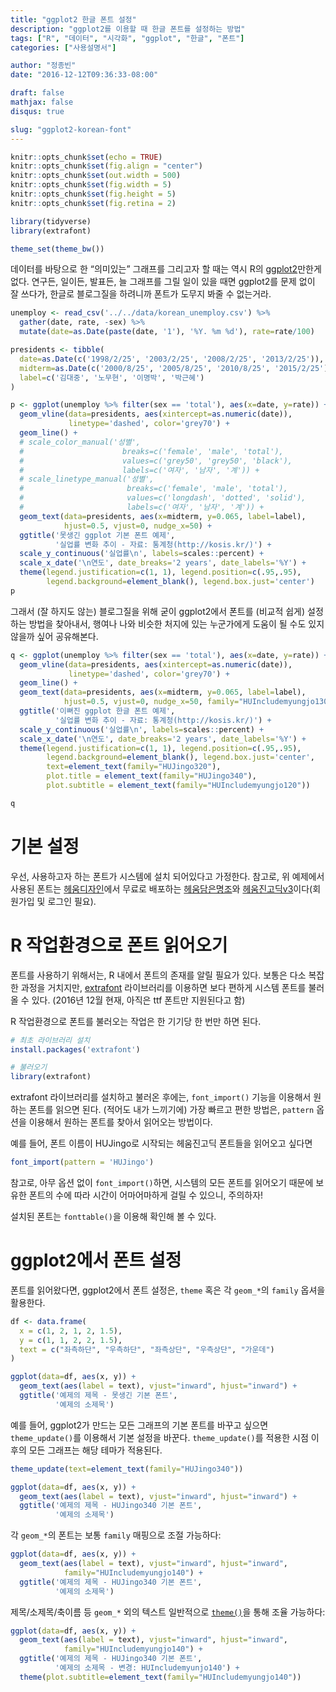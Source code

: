 ```yaml
---
title: "ggplot2 한글 폰트 설정"
description: "ggplot2를 이용할 때 한글 폰트를 설정하는 방법"
tags: ["R", "데이터", "시각화", "ggplot", "한글", "폰트"]
categories: ["사용설명서"]

author: "정종빈"
date: "2016-12-12T09:36:33-08:00"

draft: false
mathjax: false
disqus: true

slug: "ggplot2-korean-font"
---
```


```r
knitr::opts_chunk$set(echo = TRUE)
knitr::opts_chunk$set(fig.align = "center")
knitr::opts_chunk$set(out.width = 500)
knitr::opts_chunk$set(fig.width = 5)
knitr::opts_chunk$set(fig.height = 5)
knitr::opts_chunk$set(fig.retina = 2)

library(tidyverse)
library(extrafont)

theme_set(theme_bw())
```

데이터를 바탕으로 한 "의미있는" 그래프를 그리고자 할 때는 역시 R의 
[ggplot2](http://ggplot2.org)만한게 없다.
연구든, 일이든, 발표든, 늘 그래프를 그릴 일이 있을 때면 ggplot2를 문제 없이 잘
쓰다가, 한글로 블로그질을 하려니까 폰트가 도무지 봐줄 수 없는거라.

```r
unemploy <- read_csv('../../data/korean_unemploy.csv') %>%
  gather(date, rate, -sex) %>%
  mutate(date=as.Date(paste(date, '1'), '%Y. %m %d'), rate=rate/100) 

presidents <- tibble(
  date=as.Date(c('1998/2/25', '2003/2/25', '2008/2/25', '2013/2/25')),
  midterm=as.Date(c('2000/8/25', '2005/8/25', '2010/8/25', '2015/2/25')),
  label=c('김대중', '노무현', '이명박', '박근혜')
)

p <- ggplot(unemploy %>% filter(sex == 'total'), aes(x=date, y=rate)) +
  geom_vline(data=presidents, aes(xintercept=as.numeric(date)), 
             linetype='dashed', color='grey70') +
  geom_line() +
  # scale_color_manual('성별', 
  #                      breaks=c('female', 'male', 'total'),
  #                      values=c('grey50', 'grey50', 'black'),
  #                      labels=c('여자', '남자', '계')) +
  # scale_linetype_manual('성별',
  #                       breaks=c('female', 'male', 'total'),
  #                       values=c('longdash', 'dotted', 'solid'),
  #                       labels=c('여자', '남자', '계')) +
  geom_text(data=presidents, aes(x=midterm, y=0.065, label=label),
            hjust=0.5, vjust=0, nudge_x=50) +
  ggtitle('못생긴 ggplot 기본 폰트 예제',
          '실업률 변화 추이 - 자료: 통계청(http://kosis.kr/)') +
  scale_y_continuous('실업률\n', labels=scales::percent) +
  scale_x_date('\n연도', date_breaks='2 years', date_labels='%Y') +
  theme(legend.justification=c(1, 1), legend.position=c(.95,.95), 
        legend.background=element_blank(), legend.box.just='center')
p
```

그래서 (잘 하지도 않는) 블로그질을 위해 굳이 ggplot2에서 폰트를 (비교적 쉽게)
설정하는 방법을 찾아내서, 행여나 나와 비슷한 처지에 있는 누군가에게 도움이 될
수도 있지 않을까 싶어 공유해본다.

```r
q <- ggplot(unemploy %>% filter(sex == 'total'), aes(x=date, y=rate)) +
  geom_vline(data=presidents, aes(xintercept=as.numeric(date)), 
             linetype='dashed', color='grey70') +
  geom_line() +
  geom_text(data=presidents, aes(x=midterm, y=0.065, label=label),
            hjust=0.5, vjust=0, nudge_x=50, family="HUIncludemyungjo130") +
  ggtitle('이뻐진 ggplot 한글 폰트 예제',
          '실업률 변화 추이 - 자료: 통계청(http://kosis.kr/)') +
  scale_y_continuous('실업률\n', labels=scales::percent) +
  scale_x_date('\n연도', date_breaks='2 years', date_labels='%Y') +
  theme(legend.justification=c(1, 1), legend.position=c(.95,.95), 
        legend.background=element_blank(), legend.box.just='center', 
        text=element_text(family="HUJingo320"),
        plot.title = element_text(family="HUJingo340"),
        plot.subtitle = element_text(family="HUIncludemyungjo120"))

q
```

# 기본 설정

우선, 사용하고자 하는 폰트가 시스템에 설치 되어있다고 가정한다.
참고로, 위 예제에서 사용된 폰트는 [헤움디자인](http://heumm.com/)에서 무료로 
배포하는 [헤움담은명조](http://www.heumm.com/bbs/board.php?bo_table=download&wr_id=28170)와
[헤움진고딕v3](http://www.heumm.com/bbs/board.php?bo_table=download&wr_id=26926)이다(회원가입 
및 로그인 필요).

# R 작업환경으로 폰트 읽어오기

폰트를 사용하기 위해서는, R 내에서 폰트의 존재를 알릴 필요가 있다.
보통은 다소 복잡한 과정을 거치지만, [extrafont]( https://cran.r-project.org/web/packages/extrafont/README.html)
라이브러리를 이용하면 보다 편하게 시스템 폰트를 불러올 수 있다. 
(2016년 12월 현재, 아직은 ttf  폰트만 지원된다고 함)

R 작업환경으로 폰트를 불러오는 작업은 한 기기당 한 번만 하면 된다.

```r
# 최초 라이브러리 설치
install.packages('extrafont')

# 불러오기
library(extrafont)
```

extrafont 라이브러리를 설치하고 불러온 후에는, `font_import()` 기능을 이용해서
원하는 폰트를 읽으면 된다. 
(적어도 내가 느끼기에) 가장 빠르고 편한 방법은, `pattern` 옵션을 이용해서 원하는
폰트를 찾아서 읽어오는 방법이다. 

예를 들어, 폰트 이름이 HUJingo로 시작되는 헤움진고딕 폰트들을 읽어오고 싶다면

```r
font_import(pattern = 'HUJingo')
```

참고로, 아무 옵션 없이 `font_import()`하면, 시스템의 모든 폰트를 읽어오기 때문에
보유한 폰트의 수에 따라 시간이 어마어마하게 걸릴 수 있으니, 주의하자!

설치된 폰트는 `fonttable()`을 이용해 확인해 볼 수 있다.

# ggplot2에서 폰트 설정

폰트를 읽어왔다면, ggplot2에서 폰트 설정은, `theme` 혹은 각 `geom_*`의 
`family` 옵셔을 활용한다. 

```r
df <- data.frame(
  x = c(1, 2, 1, 2, 1.5),
  y = c(1, 1, 2, 2, 1.5),
  text = c("좌측하단", "우측하단", "좌측상단", "우측상단", "가운데")
)

ggplot(data=df, aes(x, y)) +
  geom_text(aes(label = text), vjust="inward", hjust="inward") +
  ggtitle('예제의 제목 - 못생긴 기본 폰트', 
          '예제의 소제목')
```

예를 들어, ggplot2가 만드는 모든 그래프의 기본 폰트를 바꾸고 싶으면 
`theme_update()`를 이용해서 기본 설정을 바꾼다.
`theme_update()`를 적용한 시점 이후의 모든 그래프는 해당 테마가 적용된다.

```r
theme_update(text=element_text(family="HUJingo340"))

ggplot(data=df, aes(x, y)) +
  geom_text(aes(label = text), vjust="inward", hjust="inward") +
  ggtitle('예제의 제목 - HUJingo340 기본 폰트', 
          '예제의 소제목')
```

각 `geom_*`의 폰트는 보통 `family` 매핑으로 조절 가능하다:

```r
ggplot(data=df, aes(x, y)) +
  geom_text(aes(label = text), vjust="inward", hjust="inward",
            family="HUIncludemyungjo140") +
  ggtitle('예제의 제목 - HUJingo340 기본 폰트', 
          '예제의 소제목')
```

제목/소제목/축이름 등 `geom_*` 외의 텍스트 일반적으로 
[`theme()`](http://docs.ggplot2.org/current/theme.html)을 통해 조율 가능하다:

```r
ggplot(data=df, aes(x, y)) +
  geom_text(aes(label = text), vjust="inward", hjust="inward",
            family="HUIncludemyungjo140") +
  ggtitle('예제의 제목 - HUJingo340 기본 폰트', 
          '예제의 소제목 - 변경: HUIncludemyunjo140') +
  theme(plot.subtitle=element_text(family="HUIncludemyungjo140"))
```
